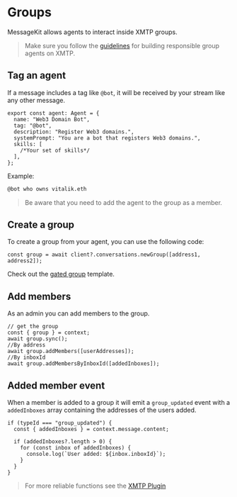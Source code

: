 # Groups

MessageKit allows agents to interact inside XMTP groups.

> Make sure you follow the [guidelines](/guidelines) for building responsible group agents on XMTP.

## Tag an agent

If a message includes a tag like `@bot`, it will be received by your stream like any other message.

```tsx
export const agent: Agent = {
  name: "Web3 Domain Bot",
  tag: "@bot",
  description: "Register Web3 domains.",
  systemPrompt: "You are a bot that registers Web3 domains.",
  skills: [
    /*Your set of skills*/
  ],
};
```

Example:

```bash
@bot who owns vitalik.eth
```

> Be aware that you need to add the agent to the group as a member.

## Create a group

To create a group from your agent, you can use the following code:

```tsx
const group = await client?.conversations.newGroup([address1, address2]);
```

Check out the [gated group](/skills/gated) template.

## Add members

As an admin you can add members to the group.

```tsx
// get the group
const { group } = context;
await group.sync();
//By address
await group.addMembers([userAddresses]);
//By inboxId
await group.addMembersByInboxId([addedInboxes]);
```

## Added member event

When a member is added to a group it will emit a `group_updated` event with a `addedInboxes` array containing the addresses of the users added.

```tsx
if (typeId === "group_updated") {
  const { addedInboxes } = context.message.content;

  if (addedInboxes?.length > 0) {
    for (const inbox of addedInboxes) {
      console.log(`User added: ${inbox.inboxId}`);
    }
  }
}
```

> For more reliable functions see the [XMTP Plugin](/plugins/xmtp)
